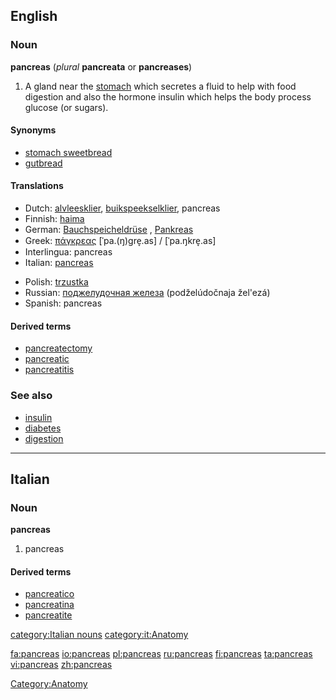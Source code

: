 == English ==

=== Noun ===

'''pancreas''' (''plural'' '''pancreata''' or '''pancreases''')

# A gland near the [[stomach]] which secretes a fluid to help with food digestion and also the hormone insulin which helps the body process glucose (or sugars).

==== Synonyms ====

* [[stomach sweetbread]]
* [[gutbread]]

==== Translations ====

{{top}}
*Dutch: [[alvleesklier]], [[buikspeekselklier]], pancreas 
*Finnish: [[haima]]
*German: [[Bauchspeicheldrüse]] {{f}}, [[Pankreas]] {{n}}
*Greek: [[πάγκρεας]] [ˈpa.(ŋ)ɡre̞.as] / [ˈpa.ŋkre̞.as] {{n}}
*Interlingua: pancreas
*Italian: [[pancreas#Italian|pancreas]] {{m}}
{{mid}}
*Polish: [[trzustka]] {{f}}
*Russian: [[поджелудочная железа]] (podželúdočnaja žel'ezá) {{f}}
*Spanish: pancreas
{{bottom}}

====Derived terms====
* [[pancreatectomy]]
* [[pancreatic]]
* [[pancreatitis]]

=== See also ===

* [[insulin]]
* [[diabetes]]
* [[digestion]]

[[Category:Anatomy]]
----
==Italian==
===Noun===
'''pancreas''' {{m}} {{inv}}
# pancreas

====Derived terms====
*[[pancreatico]]
*[[pancreatina]]
*[[pancreatite]]

[[category:Italian nouns]]
[[category:it:Anatomy]]

[[fa:pancreas]]
[[io:pancreas]]
[[pl:pancreas]]
[[ru:pancreas]]
[[fi:pancreas]]
[[ta:pancreas]]
[[vi:pancreas]]
[[zh:pancreas]]